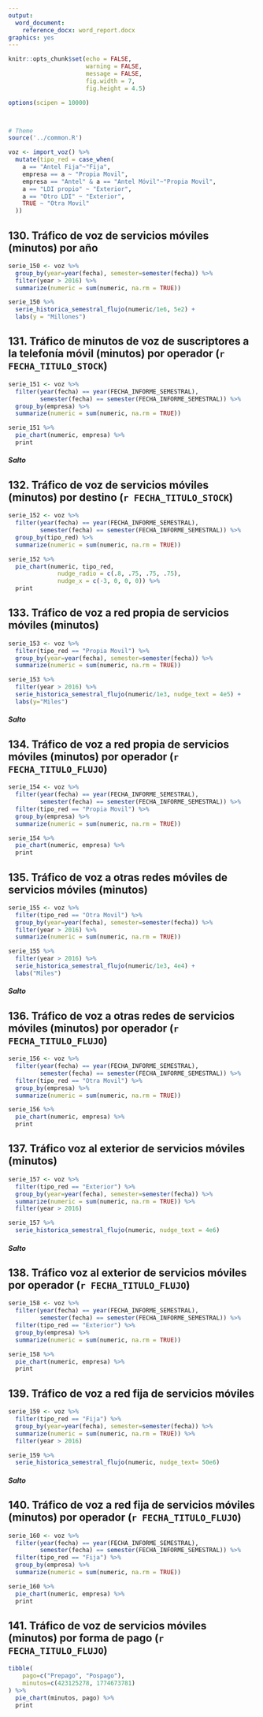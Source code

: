 ```yaml
---
output:
  word_document:
    reference_docx: word_report.docx
graphics: yes
---
```


```r
knitr::opts_chunk$set(echo = FALSE, 
                      warning = FALSE,
                      message = FALSE,
                      fig.width = 7, 
                      fig.height = 4.5)

options(scipen = 10000)



# Theme
source('../common.R')

voz <- import_voz() %>% 
  mutate(tipo_red = case_when(
    a == "Antel Fija"~"Fija",
    empresa == a ~ "Propia Movil",
    empresa == "Antel" & a == "Antel Móvil"~"Propia Movil",
    a == "LDI propio" ~ "Exterior",
    a == "Otro LDI" ~ "Exterior",
    TRUE ~ "Otra Movil"
  ))

```


## 130. Tráfico de voz de servicios móviles (minutos) por año
```r
serie_150 <- voz %>% 
  group_by(year=year(fecha), semester=semester(fecha)) %>% 
  filter(year > 2016) %>% 
  summarize(numeric = sum(numeric, na.rm = TRUE))

serie_150 %>% 
  serie_historica_semestral_flujo(numeric/1e6, 5e2) + 
  labs(y = "Millones")
```



## 131. Tráfico de minutos de voz de suscriptores a la telefonía móvil (minutos) por operador (`r FECHA_TITULO_STOCK`)
```r
serie_151 <- voz %>% 
  filter(year(fecha) == year(FECHA_INFORME_SEMESTRAL),
         semester(fecha) == semester(FECHA_INFORME_SEMESTRAL)) %>% 
  group_by(empresa) %>% 
  summarize(numeric = sum(numeric, na.rm = TRUE))

serie_151 %>% 
  pie_chart(numeric, empresa) %>% 
  print
```


##### Salto


## 132. Tráfico de voz de servicios móviles (minutos) por destino (`r FECHA_TITULO_STOCK`)
```r
serie_152 <- voz %>% 
  filter(year(fecha) == year(FECHA_INFORME_SEMESTRAL),
         semester(fecha) == semester(FECHA_INFORME_SEMESTRAL)) %>% 
  group_by(tipo_red) %>% 
  summarize(numeric = sum(numeric, na.rm = TRUE))

serie_152 %>% 
  pie_chart(numeric, tipo_red, 
              nudge_radio = c(.8, .75, .75, .75),
              nudge_x = c(-3, 0, 0, 0)) %>% 
  print
```


## 133. Tráfico de voz a red propia de servicios móviles (minutos) 
```r
serie_153 <- voz %>% 
  filter(tipo_red == "Propia Movil") %>% 
  group_by(year=year(fecha), semester=semester(fecha)) %>% 
  summarize(numeric = sum(numeric, na.rm = TRUE))

serie_153 %>% 
  filter(year > 2016) %>% 
  serie_historica_semestral_flujo(numeric/1e3, nudge_text = 4e5) + 
  labs(y="Miles")
```


##### Salto


## 134. Tráfico de voz a red propia de servicios móviles (minutos) por operador (`r FECHA_TITULO_FLUJO`)
```r
serie_154 <- voz %>% 
  filter(year(fecha) == year(FECHA_INFORME_SEMESTRAL),
         semester(fecha) == semester(FECHA_INFORME_SEMESTRAL)) %>% 
  filter(tipo_red == "Propia Movil") %>% 
  group_by(empresa) %>% 
  summarize(numeric = sum(numeric, na.rm = TRUE))

serie_154 %>% 
  pie_chart(numeric, empresa) %>% 
  print
```


## 135. Tráfico de voz a otras redes móviles de servicios móviles (minutos)

```r
serie_155 <- voz %>% 
  filter(tipo_red == "Otra Movil") %>% 
  group_by(year=year(fecha), semester=semester(fecha)) %>% 
  filter(year > 2016) %>% 
  summarize(numeric = sum(numeric, na.rm = TRUE)) 

serie_155 %>% 
  filter(year > 2016) %>% 
  serie_historica_semestral_flujo(numeric/1e3, 4e4) + 
  labs("Miles")
```


##### Salto


## 136. Tráfico de voz a otras redes de servicios móviles (minutos) por operador (`r FECHA_TITULO_FLUJO`)
```r
serie_156 <- voz %>% 
  filter(year(fecha) == year(FECHA_INFORME_SEMESTRAL),
         semester(fecha) == semester(FECHA_INFORME_SEMESTRAL)) %>% 
  filter(tipo_red == "Otra Movil") %>% 
  group_by(empresa) %>% 
  summarize(numeric = sum(numeric, na.rm = TRUE))

serie_156 %>% 
  pie_chart(numeric, empresa) %>% 
  print
```


## 137. Tráfico voz al exterior de servicios móviles (minutos)
```r
serie_157 <- voz %>% 
  filter(tipo_red == "Exterior") %>% 
  group_by(year=year(fecha), semester=semester(fecha)) %>% 
  summarize(numeric = sum(numeric, na.rm = TRUE)) %>% 
  filter(year > 2016)

serie_157 %>% 
  serie_historica_semestral_flujo(numeric, nudge_text = 4e6)

```

##### Salto


## 138. Tráfico voz al exterior de servicios móviles por operador (`r FECHA_TITULO_FLUJO`)

```r
serie_158 <- voz %>% 
  filter(year(fecha) == year(FECHA_INFORME_SEMESTRAL),
         semester(fecha) == semester(FECHA_INFORME_SEMESTRAL)) %>% 
  filter(tipo_red == "Exterior") %>% 
  group_by(empresa) %>% 
  summarize(numeric = sum(numeric, na.rm = TRUE))

serie_158 %>% 
  pie_chart(numeric, empresa) %>% 
  print
```


## 139. Tráfico de voz a red fija de servicios móviles 
```r
serie_159 <- voz %>% 
  filter(tipo_red == "Fija") %>% 
  group_by(year=year(fecha), semester=semester(fecha)) %>% 
  summarize(numeric = sum(numeric, na.rm = TRUE)) %>% 
  filter(year > 2016)

serie_159 %>% 
  serie_historica_semestral_flujo(numeric, nudge_text= 50e6)
```


##### Salto


## 140. Tráfico de voz a red fija de servicios móviles (minutos) por operador (`r FECHA_TITULO_FLUJO`)
```r
serie_160 <- voz %>% 
  filter(year(fecha) == year(FECHA_INFORME_SEMESTRAL),
         semester(fecha) == semester(FECHA_INFORME_SEMESTRAL)) %>% 
  filter(tipo_red == "Fija") %>% 
  group_by(empresa) %>% 
  summarize(numeric = sum(numeric, na.rm = TRUE))

serie_160 %>% 
  pie_chart(numeric, empresa) %>% 
  print
```


## 141. Tráfico de voz de servicios móviles (minutos) por forma de pago (`r FECHA_TITULO_FLUJO`)

```r
tibble(
    pago=c("Prepago", "Pospago"),
    minutos=c(423125278, 1774673781)
) %>% 
  pie_chart(minutos, pago) %>% 
  print
```


<!-- ## 141. Tráfico de voz de servicios móviles prepagos (minutos) por destino (`r FECHA_TITULO_FLUJO`) -->
<!-- ```{r} -->
<!-- serie_162 <- voz %>%  -->
<!--   filter(pago == "Prepago", year(fecha) == year(FECHA_INFORME_SEMESTRAL)) %>%  -->
<!--   group_by(tipo_red) %>%  -->
<!--   summarize(numeric = sum(numeric, na.rm = TRUE)) -->

<!-- serie_162 %>%  -->
<!--   pie_chart(numeric, tipo_red, nudge_radio=c(.99, .5, .9, .6)) %>%  -->
<!--   print -->
<!-- ``` -->

<!-- ## 142. Tráfico de voz de servicios móviles prepagos (minutos) -->
<!-- ```{r} -->
<!-- serie_163 <- voz %>%  -->
<!--   filter(pago == "Prepago") %>%  -->
<!--   group_by(year=year(fecha), semester=semester(fecha)) %>%  -->
<!--   summarize(numeric = sum(numeric, na.rm = TRUE)) %>%  -->
<!--   filter(year >= 2017) -->

<!-- serie_163 %>%  -->
<!--   serie_historica_semestral_flujo(numeric/1e3, nudge_text = 8e4) +  -->
<!--   labs("Miles") -->
<!-- ``` -->



<!-- ## 143. Tráfico de voz de servicios móviles prepagos (minutos) por operador (`r FECHA_TITULO_FLUJO`) -->
<!-- ```{r} -->
<!-- serie_164 <- voz %>%  -->
<!--   filter(pago == "Prepago") %>%  -->
<!--   filter(year(fecha) == year(FECHA_INFORME_SEMESTRAL), -->
<!--          semester(fecha) == semester(FECHA_INFORME_SEMESTRAL)) %>%  -->
<!--   group_by(empresa) %>%  -->
<!--   summarize(numeric = sum(numeric, na.rm = TRUE)) -->

<!-- serie_164 %>%  -->
<!--   pie_chart(numeric, empresa) -->
<!-- ``` -->

<!-- ## 144. Tráfico de voz a red propia de servicios móviles prepagos (minutos) -->
<!-- ```{r} -->
<!-- serie_165 <- voz %>%  -->
<!--   filter(tipo_red == "Propia Movil", pago == "Prepago") %>%  -->
<!--   group_by(year=year(fecha), semester=semester(fecha)) %>%  -->
<!--   summarize(numeric = sum(numeric, na.rm = TRUE)) %>%  -->
<!--   filter(year >= 2017) -->

<!-- serie_165 %>%  -->
<!--   serie_historica_semestral_flujo(numeric/1e3, nudge_text = 8e4) -->
<!-- ``` -->

<!-- ## 145. Tráfico de voz a red propia de servicios móviles prepagos (minutos) por operador (`r FECHA_TITULO_FLUJO`) -->
<!-- ```{r} -->
<!-- serie_166 <- voz %>%  -->
<!--   filter(tipo_red == "Propia Movil", pago == "Prepago") %>%  -->
<!--   filter(year(fecha) == year(FECHA_INFORME_SEMESTRAL), -->
<!--          semester(fecha) == semester(FECHA_INFORME_SEMESTRAL)) %>%  -->
<!--   group_by(empresa) %>%  -->
<!--   summarize(numeric = sum(numeric, na.rm = TRUE)) -->

<!-- serie_166 %>%  -->
<!--   pie_chart(numeric, empresa) %>%  -->
<!--   print -->
<!-- ``` -->

<!-- ## 146. Tráfico de voz a otras redes móviles de servicios móviles prepagos (minutos) -->
<!-- ```{r} -->
<!-- serie_167 <- voz %>%  -->
<!--   filter(tipo_red == "Otra Movil", pago == "Prepago") %>%  -->
<!--   group_by(year=year(fecha), semester=semester(fecha)) %>%  -->
<!--   summarize(numeric = sum(numeric, na.rm = TRUE)) %>%  -->
<!--   filter(year >= 2017) -->

<!--  serie_167 %>%  -->
<!--   serie_historica_semestral_flujo(numeric/1e3, nudge_text = 8e3) + -->
<!--   labs("Miles") -->
<!-- ``` -->


<!-- ## 147. Tráfico de voz a otras redes móviles de servicios móviles prepagos (minutos) por operador (`r FECHA_TITULO_FLUJO`) -->

<!-- ```{r} -->
<!-- serie_168 <- voz %>%  -->
<!--   filter(pago == "Prepago", tipo_red == "Otra Movil") %>%  -->
<!--   filter(year(fecha) == year(FECHA_INFORME_SEMESTRAL), -->
<!--          semester(fecha) == semester(FECHA_INFORME_SEMESTRAL)) %>%  -->
<!--   group_by(empresa) %>%  -->
<!--   summarize(numeric = sum(numeric, na.rm = TRUE)) -->

<!-- serie_168 %>%  -->
<!--   pie_chart(numeric, empresa, nudge_x=c(3, 0, -3)) %>%  -->
<!--   print -->
<!-- ``` -->

<!-- ## 148. Tráfico voz al exterior de servicios móviles prepagos (minutos) -->
<!-- ```{r} -->
<!-- serie_169 <- voz %>%  -->
<!--   filter(tipo_red == "Exterior", pago == "Prepago") %>%  -->
<!--   group_by(year=year(fecha), semester=semester(fecha)) %>%  -->
<!--   summarize(numeric = sum(numeric, na.rm = TRUE)) %>%  -->
<!--   filter(year >= 2017) -->

<!-- serie_169 %>%  -->
<!--   serie_historica_semestral_flujo(numeric/1e3, nudge_text = 1e3) + -->
<!--   labs("Miles") -->
<!-- ``` -->


<!-- ## 149. Tráfico voz al exterior de servicios móviles prepagos (minutos) por operador (`r FECHA_TITULO_FLUJO`) -->

<!-- ```{r} -->
<!-- serie_170 <- voz %>%  -->
<!--   filter(pago == "Prepago", tipo_red == "Exterior") %>%  -->
<!--   filter(year(fecha) == year(FECHA_INFORME_SEMESTRAL), -->
<!--          semester(fecha) == semester(FECHA_INFORME_SEMESTRAL)) %>%  -->
<!--   group_by(empresa) %>%  -->
<!--   summarize(numeric = sum(numeric, na.rm = TRUE)) -->

<!-- serie_170 %>%  -->
<!--   pie_chart(numeric, empresa) %>%  -->
<!--   print -->
<!-- ``` -->

<!-- ## 150. Tráfico voz a red fija de servicios móviles prepagos (minutos) -->
<!-- ```{r} -->
<!-- serie_171 <- voz %>%  -->
<!--   filter(tipo_red == "Fija", pago == "Prepago") %>%  -->
<!--   group_by(year=year(fecha), semester=semester(fecha)) %>%  -->
<!--   summarize(numeric = sum(numeric, na.rm = TRUE)) %>%  -->
<!--   filter(year >= 2017) -->

<!-- serie_171 %>%  -->
<!--   serie_historica_semestral_flujo(numeric/1e3, nudge_text = 1e4) + -->
<!--   labs("Miles") -->
<!-- ``` -->

<!-- ## 151. Tráfico voz a red fija de servicios móviles prepagos (minutos) por operador -->

<!-- ```{r} -->
<!-- serie_172 <- voz %>%  -->
<!--   filter(pago == "Prepago", tipo_red == "Fija") %>%  -->
<!--   filter(year(fecha) == year(FECHA_INFORME_SEMESTRAL), -->
<!--          semester(fecha) == semester(FECHA_INFORME_SEMESTRAL)) %>%  -->
<!--   group_by(empresa) %>%  -->
<!--   summarize(numeric = sum(numeric, na.rm = TRUE)) -->

<!-- serie_172 %>%  -->
<!--   pie_chart(numeric, empresa) %>%  -->
<!--   print -->
<!-- ``` -->

<!-- ## 152. Tráfico de voz de servicios móviles pospagos (minutos) -->

<!-- ```{r} -->
<!-- serie_173 <- voz %>%  -->
<!--   filter(pago == "Pospago") %>%  -->
<!--   group_by(year=year(fecha), semester=semester(fecha)) %>%  -->
<!--   summarize(numeric = sum(numeric, na.rm = TRUE)) %>%  -->
<!--   filter(year >= 2016) -->

<!-- serie_173 %>%  -->
<!--   serie_historica_semestral_flujo(numeric/1e3, nudge_text = 4e5) + -->
<!--   labs("Miles") -->
<!-- ``` -->


<!-- ## 153. Tráfico de voz de servicios móviles pospagos (minutos) por operador (`r FECHA_TITULO_FLUJO`) -->

<!-- ```{r} -->
<!-- serie_174 <- voz %>%  -->
<!--   filter(pago == "Pospago") %>%  -->
<!--   filter(year(fecha) == year(FECHA_INFORME_SEMESTRAL), -->
<!--          semester(fecha) == semester(FECHA_INFORME_SEMESTRAL)) %>%  -->
<!--   group_by(empresa) %>%  -->
<!--   summarize(numeric = sum(numeric, na.rm = TRUE)) -->

<!-- serie_174 %>%  -->
<!--   pie_chart(numeric, empresa) %>%  -->
<!--   print -->
<!-- ``` -->

<!-- ## 154. Tráfico de voz de servicios móviles pospagos (minutos) por destino (`r FECHA_TITULO_FLUJO`) -->

<!-- ```{r} -->
<!-- serie_175 <- voz %>%  -->
<!--   filter(pago == "Pospago") %>%  -->
<!--   filter(year(fecha) == year(FECHA_INFORME_SEMESTRAL), -->
<!--          semester(fecha) == semester(FECHA_INFORME_SEMESTRAL)) %>%  -->
<!--   group_by(tipo_red) %>%  -->
<!--   summarize(numeric = sum(numeric, na.rm = TRUE)) -->

<!-- serie_175 %>%  -->
<!--   pie_chart(numeric, tipo_red, nudge_radio=c(.99, .5, .9, .6)) %>%  -->
<!--   print -->
<!-- ``` -->


<!-- ## 155. Tráfico de voz a red propia de servicios móviles pospagos (minutos) -->
<!-- ```{r} -->
<!-- serie_176 <- voz %>%  -->
<!--   filter(tipo_red == "Propia Movil", pago == "Pospago") %>%  -->
<!--   group_by(year=year(fecha), semester=semester(fecha)) %>%  -->
<!--   summarize(numeric = sum(numeric, na.rm = TRUE)) %>%  -->
<!--   filter(year > 2016) -->

<!-- serie_176 %>%  -->
<!--   serie_historica_semestral_flujo(numeric/1e3, nudge_text = 1e5) + -->
<!--   labs("Miles") -->
<!-- ``` -->

<!-- ## 156. Tráfico de voz a red propia de servicios móviles pospagos (minutos) por operador (`r FECHA_TITULO_FLUJO`) -->

<!-- ```{r} -->
<!-- serie_177 <- voz %>%  -->
<!--   filter(tipo_red == "Propia Movil", pago == "Pospago") %>%  -->
<!--   filter(year(fecha) == year(FECHA_INFORME_SEMESTRAL), -->
<!--          semester(fecha) == semester(FECHA_INFORME_SEMESTRAL)) %>%  -->
<!--   group_by(empresa) %>%  -->
<!--   summarize(numeric = sum(numeric, na.rm = TRUE)) -->

<!-- serie_177 %>%  -->
<!--   pie_chart(numeric, empresa) %>%  -->
<!--   print -->
<!-- ``` -->

<!-- ## 157. Tráfico de voz a otras redes móviles de servicios móviles pospagos (minutos) -->

<!-- ```{r} -->
<!-- serie_179 <- voz %>%  -->
<!--   filter(tipo_red == "Otra Movil", pago == "Pospago") %>%  -->
<!--   group_by(year=year(fecha), semester=semester(fecha)) %>%  -->
<!--   summarize(numeric = sum(numeric, na.rm = TRUE)) %>%  -->
<!--   filter(year > 2016) -->

<!-- serie_179 %>%  -->
<!--   serie_historica_semestral_flujo(numeric/1e3, nudge_text = 3e4) + -->
<!--   labs("Miles") -->
<!-- ``` -->


<!-- ## 158. Tráfico de voz a otras redes móviles de servicios móviles pospagos (minutos) por operador (`r FECHA_TITULO_FLUJO`) -->

<!-- ```{r} -->
<!-- serie_180 <- voz %>%  -->
<!--   filter(pago == "Pospago", tipo_red == "Otra Movil") %>%  -->
<!--   filter(year(fecha) == year(FECHA_INFORME_SEMESTRAL), -->
<!--          semester(fecha) == semester(FECHA_INFORME_SEMESTRAL)) %>%  -->
<!--   group_by(empresa) %>%  -->
<!--   summarize(numeric = sum(numeric, na.rm = TRUE)) -->

<!-- serie_180 %>%  -->
<!--   pie_chart(numeric, empresa) %>%  -->
<!--   print -->

<!-- ``` -->


<!-- ## 159. Tráfico de voz al exterior de servicios móviles pospagos (minutos) -->

<!-- ```{r} -->
<!-- serie_181 <- voz %>%  -->
<!--   filter(tipo_red == "Exterior", pago == "Pospago") %>%  -->
<!--   group_by(year=year(fecha), semester=semester(fecha)) %>%  -->
<!--   summarize(numeric = sum(numeric, na.rm = TRUE)) %>%  -->
<!--   filter(year >= 2017) -->

<!-- serie_181 %>%  -->
<!--   serie_historica_semestral_flujo(numeric/1e3, nudge_text = 4e3) + -->
<!--   labs("Miles") -->
<!-- ``` -->

<!-- ## 160. Tráfico de voz al exterior de servicios móviles pospagos (minutos) por operador (`r FECHA_TITULO_FLUJO`) -->
<!-- ```{r} -->
<!-- serie_182 <- voz %>%  -->
<!--   filter(pago == "Pospago", tipo_red == "Exterior") %>%  -->
<!--   filter(year(fecha) == year(FECHA_INFORME_SEMESTRAL), -->
<!--          semester(fecha) == semester(FECHA_INFORME_SEMESTRAL)) %>%  -->
<!--   group_by(empresa) %>%  -->
<!--   summarize(numeric = sum(numeric, na.rm = TRUE)) -->

<!-- serie_182 %>%  -->
<!--   pie_chart(numeric, empresa) %>%  -->
<!--   print -->
<!-- ``` -->



<!-- ## 161. Tráfico de voz a red fija de servicios móviles pospagos (minutos) -->
<!-- ```{r} -->
<!-- serie_183 <- voz %>%  -->
<!--   filter(tipo_red == "Fija", pago == "Pospago") %>%  -->
<!--   group_by(year=year(fecha), semester=semester(fecha)) %>%  -->
<!--   summarize(numeric = sum(numeric, na.rm = TRUE)) %>%  -->
<!--   filter(year > 2016) -->

<!-- serie_183 %>%  -->
<!--   serie_historica_semestral_flujo(numeric/1e3, nudge_text = 5e4) + -->
<!--   labs("Miles") -->
<!-- ``` -->


<!-- ## 162. Tráfico de voz a red fija de servicios móviles pospagos (minutos) por operador (`r FECHA_TITULO_FLUJO`) -->

<!-- ```{r} -->
<!-- serie_184 <- voz %>%  -->
<!--   filter(pago == "Pospago", tipo_red == "Fija") %>%  -->
<!--   filter(year(fecha) == year(FECHA_INFORME_SEMESTRAL), -->
<!--          semester(fecha) == semester(FECHA_INFORME_SEMESTRAL)) %>%  -->
<!--   group_by(empresa) %>%  -->
<!--   summarize(numeric = sum(numeric, na.rm = TRUE)) -->

<!-- serie_184 %>%  -->
<!--   pie_chart(numeric, empresa) %>%  -->
<!--    print -->

<!-- ``` -->




